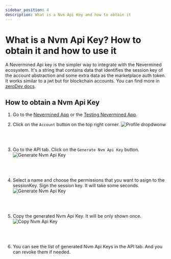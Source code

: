 ```yaml
---
sidebar_position: 4
description: What is a Nvm Api Key and how to obtain it
---
```


# What is a Nvm Api Key? How to obtain it and how to use it

A Nevermined Api key is the simpler way to integrate with the Nevermined ecosystem. It's a string that contains data that identifies the session key of the account abstraction and some extra data as the marketplace auth token. It works similar to a jwt but for blockchain accounts. You can find more in [zeroDev docs](https://docs.zerodev.app/sdk/plugins/session-keys).

## How to obtain a Nvm Api Key

1. Go to the [Nevermined App](https://nevermined.app/) or the [Testing Nevermined App](https://testing.nevermined.app/).

2. Click on the `Account` button on the top right corner.
![Profile dropdwonw](/images/tutorials/integration/NVM_api_key_profile_dropdown.png)

<br/><br/>

3. Go to the API tab. Click on the `Generate Nvm Api Key` button.
![Generate Nvm Api Key](/images/tutorials/integration/NVM_api_key_generation_page.png)

<br/><br/>

4. Select a name and choose the permissions that you want to asign to the sessionKey. Sign the session key. It will take some seconds.
![Generate Nvm Api Key](/images/tutorials/integration/NVM_api_key_generation_page2.png)

<br/><br/>

5. Copy the generated Nvm Api Key. It will be only shown once.
![Copy Nvm Api Key](/images/tutorials/integration/NVM_api_key_copy.png) <br/>

<br/><br/>

6. You can see the list of generated Nvm Api Keys in the API tab. And you can revoke them if needed.

<br/><br/>


